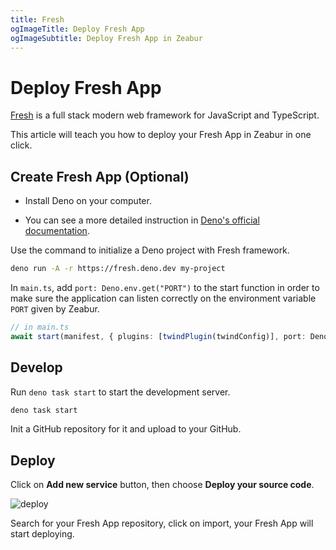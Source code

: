 ```yaml
---
title: Fresh
ogImageTitle: Deploy Fresh App
ogImageSubtitle: Deploy Fresh App in Zeabur
---
```


<WorkingInProgress />

# Deploy Fresh App

[Fresh](https://fresh.deno.dev/) is a full stack modern web framework for JavaScript and TypeScript.

This article will teach you how to deploy your Fresh App in Zeabur in one click.

## Create Fresh App (Optional)

- Install Deno on your computer.

- You can see a more detailed instruction in [Deno's official documentation](https://deno.land/manual/getting_started/installation).

Use the command to initialize a Deno project with Fresh framework.

```bash
deno run -A -r https://fresh.deno.dev my-project
```

In `main.ts`, add `port: Deno.env.get("PORT")` to the start function in order to make sure the application can listen correctly on the environment variable `PORT` given by Zeabur.

```typescript
// in main.ts
await start(manifest, { plugins: [twindPlugin(twindConfig)], port: Deno.env.get("PORT")}, );
```

## Develop

Run `deno task start` to start the development server.

```bash
deno task start
```

Init a GitHub repository for it and upload to your GitHub.

## Deploy

Click on **Add new service** button, then choose **Deploy your source code**.

![deploy](/deploy/common/select-service.en-US.png)

Search for your Fresh App repository, click on import, your Fresh App will start deploying.
